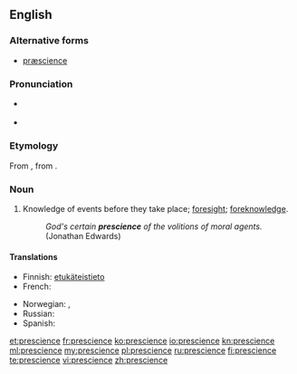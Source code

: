==English==

===Alternative forms===
* [[præscience]] {{qualifier|archaic}}

===Pronunciation===
* {{a|RP}} {{IPA|/ˈpɹɛsɪ.əns/|lang=en}}
* {{a|?}} {{IPA|/ˈpɹɛʃɨns/|lang=en}}

===Etymology===
From {{etyl|fr|en}} {{term|prescience||lang=fr}}, from {{etyl|la|en}} {{term|praescientia||lang=la}}.

===Noun===
{{en-noun}}

# Knowledge of events before they take place; [[foresight]]; [[foreknowledge]].
#: ''God's certain '''prescience''' of the volitions of moral agents.'' (Jonathan Edwards)
====Translations====
{{trans-top|Knowledge of events before they take place; foresight; foreknowledge}}
* Finnish: [[etukäteinen|etukäteis]][[tieto]]
* French: {{t+|fr|prescience}}
{{trans-mid}}
* Norwegian: {{t|no|klarsyn|n}}, {{t|no|framsyn}}
* Russian: {{t+|ru|предвидение|n|tr=predvídenije|sc=Cyrl}}
* Spanish: {{t+|es|presciencia|f}}
{{trans-bottom}}


[[et:prescience]]
[[fr:prescience]]
[[ko:prescience]]
[[io:prescience]]
[[kn:prescience]]
[[ml:prescience]]
[[my:prescience]]
[[pl:prescience]]
[[ru:prescience]]
[[fi:prescience]]
[[te:prescience]]
[[vi:prescience]]
[[zh:prescience]]